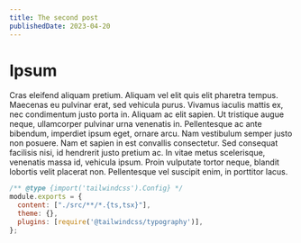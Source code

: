 ```yaml
---
title: The second post
publishedDate: 2023-04-20
---
```


# Ipsum

Cras eleifend aliquam pretium. Aliquam vel elit quis elit pharetra tempus. Maecenas eu pulvinar erat, sed vehicula purus. Vivamus iaculis
mattis ex, nec condimentum justo porta in. Aliquam ac elit sapien. Ut tristique augue neque, ullamcorper pulvinar urna venenatis in.
Pellentesque ac ante bibendum, imperdiet ipsum eget, ornare arcu. Nam vestibulum semper justo non posuere. Nam et sapien in est convallis
consectetur. Sed consequat facilisis nisi, id hendrerit justo pretium ac. In vitae metus scelerisque, venenatis massa id, vehicula ipsum.
Proin vulputate tortor neque, blandit lobortis velit placerat non. Pellentesque vel suscipit enim, in porttitor lacus.

```js title="tailwind.config.js" showLineNumbers {2-3} /require/
/** @type {import('tailwindcss').Config} */
module.exports = {
  content: ["./src/**/*.{ts,tsx}"],
  theme: {},
  plugins: [require('@tailwindcss/typography')],
};
```
